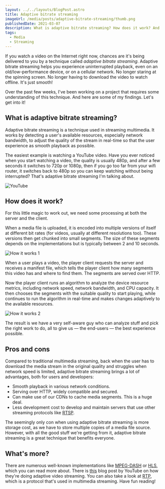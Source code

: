 ```yaml
---
layout: ../../layouts/BlogPost.astro
title: Adaptive bitrate streaming
imageUrl: /media/posts/adaptive-bitrate-streaming/thumb.png
publishedDate: 2021-03-07
description: What is adaptive bitrate streaming? How does it work? And what benefits does it offer?
tags:
  - Media
  - Streaming
---
```



If you watch a video on the Internet right now, chances are it's being delivered to you by a technique called *adaptive bitrate streaming*. Adaptive bitrate streaming helps you experience uninterrupted playback, even on an old/low-performance device, or on a cellular network. No longer staring at the spinning screen. No longer having to download the video to watch offline. It's just smooth!

Over the past few weeks, I've been working on a project that requires some understanding of this technique. And here are some of my findings. Let's get into it!

## What is adaptive bitrate streaming?

Adaptive bitrate streaming is a technique used in streaming multimedia. It works by detecting a user's available resources, especially network bandwidth, to adjust the quality of the stream in real-time so that the user experience as smooth playback as possible.

The easiest example is watching a YouTube video. Have you ever noticed when you start watching a video, the quality is usually 480p, and after a few seconds it switches to 720p or 1080p, then if you go too far from your wifi router, it switches back to 480p so you can keep watching without being interrupted? That's adaptive bitrate streaming I'm talking about.

<img src={youtubeImg} alt="YouTube"/>

## How does it work?

For this little magic to work out, we need some processing at both the server and the client.

When a media file is uploaded, it is encoded into multiple versions of itself at different bit rates (for videos, usually at different resolutions too). These versions then get chunked into small segments. The size of these segments depends on the implementations but is typically between 2 and 10 seconds.

<img src={howItWorks1Img} alt="How it works 1"/>

When a user plays a video, the player client requests the server and receives a manifest file, which tells the player client how many segments this video has and where to find them. The segments are served over HTTP.

Now the player client runs an algorithm to analyze the device resource metrics, including network speed, network bandwidth, and CPU capacity. It then chooses the segments with the suitable quality to start playing, while continues to run the algorithm in real-time and makes changes adaptively to the available resources.

<img src={howItWorks2Img} alt="How it works 2"/>

The result is we have a very self-aware guy who can analyze stuff and pick the right work to do, all to give us — the end-users — the best experience possible.

## Pros and cons

Compared to traditional multimedia streaming, back when the user has to download the media stream in the original quality and struggles when network speed is limited, adaptive bitrate streaming brings a lot of advantages, both for users and developers:

* Smooth playback in various network conditions.
* Serving over HTTP, widely compatible and secured.
* Can make use of our CDNs to cache media segments. This is a huge deal.
* Less development cost to develop and maintain servers that use other streaming protocols like [RTSP](https://en.wikipedia.org/wiki/Real_Time_Streaming_Protocol).

The seemingly only con when using adaptive bitrate streaming is more storage cost, as we have to store multiple copies of a media file source. However, with all the good stuff we're getting from it, adaptive bitrate streaming is a great technique that benefits everyone.

## What's more?

There are numerous well-known implementations like [MPEG-DASH](https://en.wikipedia.org/wiki/Dynamic_Adaptive_Streaming_over_HTTP) or [HLS](https://en.wikipedia.org/wiki/HTTP_Live_Streaming), which you can read more about. There is [this](https://youtube-eng.googleblog.com/2018/04/making-high-quality-video-efficient.html) blog post by YouTube on how they're doing adaptive video streaming. You can also take a look at [RTP](https://en.wikipedia.org/wiki/Real-time_Transport_Protocol), which is a protocol that's used in multimedia streaming. Have fun reading!
